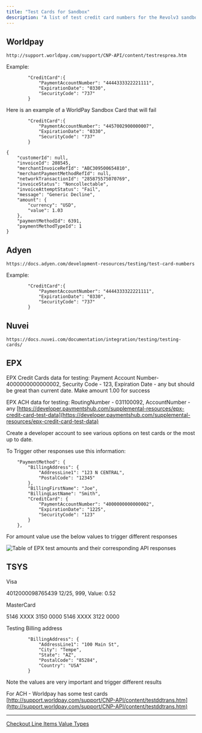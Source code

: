 ```yaml
---
title: "Test Cards for Sandbox"
description: "A list of test credit card numbers for the Revolv3 sandbox. Simulate different payment scenarios, responses, and decline codes."
---
```


## Worldpay

```
http://support.worldpay.com/support/CNP-API/content/testresprea.htm
```

Example:

```
        "CreditCard":{
            "PaymentAccountNumber": "4444333322221111",
            "ExpirationDate": "0330",
            "SecurityCode": "737"
        }
```

Here is an example of a WorldPay Sandbox Card that will fail

```
        "CreditCard":{
            "PaymentAccountNumber": "4457002900000007",
            "ExpirationDate": "0330",
            "SecurityCode": "737"
        }
```

```
{
    "customerId": null,
    "invoiceId": 208545,
    "merchantInvoiceRefId": "ABC309500654810",
    "merchantPaymentMethodRefId": null,
    "networkTransactionId": "285875575070769",
    "invoiceStatus": "Noncollectable",
    "invoiceAttemptStatus": "Fail",
    "message": "Generic Decline",
    "amount": {
        "currency": "USD",
        "value": 1.03
    },
    "paymentMethodId": 6391,
    "paymentMethodTypeId": 1
}
```

## Adyen

```
https://docs.adyen.com/development-resources/testing/test-card-numbers
```

Example:

```
        "CreditCard":{
            "PaymentAccountNumber": "4444333322221111",
            "ExpirationDate": "0330",
            "SecurityCode": "737"
        }
```

## Nuvei

```
https://docs.nuvei.com/documentation/integration/testing/testing-cards/
```

## EPX

EPX Credit Cards data for testing: Payment Account Number- 4000000000000002, Security Code - 123, Expiration Date - any but should be great than current date. Make amount 1.00 for success

EPX ACH data for testing: RoutingNumber - 031100092, AccountNumber - any [https://developer.paymentshub.com/supplemental-resources/epx-credit-card-test-data](https://developer.paymentshub.com/supplemental-resources/epx-credit-card-test-data)

Create a developer account to see various options on test cards or the most up to date.

To Trigger other responses use this information:

```
    "PaymentMethod": {
        "BillingAddress": {
            "AddressLine1": "123 N CENTRAL",
            "PostalCode": "12345"
        },
        "BillingFirstName": "Joe",
        "BillingLastName": "Smith",
        "CreditCard": {
            "PaymentAccountNumber": "4000000000000002",
            "ExpirationDate": "1225",
            "SecurityCode": "123"
        }
    },
```

For amount value use the below values to trigger different responses

![Table of EPX test amounts and their corresponding API responses](\images\docs\e3dee8e5c906138fba7da7c82da9b2df87b5f6de12df3e1c1e11e04a79b39844-image.png)

## TSYS

Visa

4012000098765439 12/25, 999, Value: 0.52

MasterCard

5146 XXXX 3150 0000 5146 XXXX 3122 0000

Testing Billing address

```
        "BillingAddress": {
            "AddressLine1": "100 Main St",
            "City": "Tempe",
            "State": "AZ",
            "PostalCode": "85284",
            "Country": "USA"
        }
```

Note the values are very important and trigger different results

For ACH - Worldpay has some test cards [http://support.worldpay.com/support/CNP-API/content/testddtrans.htm](http://support.worldpay.com/support/CNP-API/content/testddtrans.htm)

***

[Checkout Line Items Value Types](/docs/checkout-line-items-value-types)
